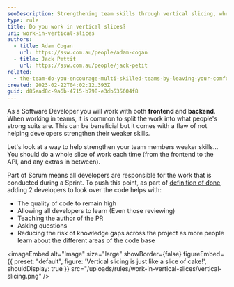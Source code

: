 ```yaml
---
seoDescription: Strengthening team skills through vertical slicing, where developers work on a whole slice of code from frontend to API.
type: rule
title: Do you work in vertical slices?
uri: work-in-vertical-slices
authors:
  - title: Adam Cogan
    url: https://ssw.com.au/people/adam-cogan
  - title: Jack Pettit
    url: https://ssw.com.au/people/jack-petit
related:
  - the-team-do-you-encourage-multi-skilled-teams-by-leaving-your-comfort-zone
created: 2023-02-22T04:02:12.393Z
guid: d85ead8c-9a6b-4715-b798-e3db535604f8
---
```


As a Software Developer you will work with both **frontend** and **backend**. When working in teams, it is common to split the work into what people's strong suits are. This can be beneficial but it comes with a flaw of not helping developers strengthen their weaker skills.

Let's look at a way to help strengthen your team members weaker skills...
You should do a whole slice of work each time (from the frontend to the API, and any extras in between).

Part of Scrum means all developers are responsible for the work that is conducted during a Sprint. To push this point, as part of [definition of done](/definition-of-done), adding 2 developers to look over the code helps with:

- The quality of code to remain high
- Allowing all developers to learn (Even those reviewing)
- Teaching the author of the PR
- Asking questions
- Reducing the risk of knowledge gaps across the project as more people learn about the different areas of the code base


<imageEmbed
  alt="Image"
  size="large"
  showBorder={false}
  figureEmbed={{
    preset: "default",
    figure: 'Vertical slicing is just like a slice of cake!',
    shouldDisplay: true
  }}
  src="/uploads/rules/work-in-vertical-slices/vertical-slicing.png"
/>